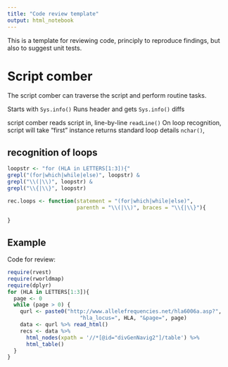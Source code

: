 ```yaml
---
title: "Code review template"
output: html_notebook
---
```


This is a template for reviewing code, principly to reproduce findings, but also to suggest unit tests.

# Script comber

The script comber can traverse the script and perform routine tasks.


Starts with `Sys.info()`
Runs header and gets `Sys.info()` diffs

script comber reads script in, line-by-line
`readLine()`
On loop recognition, script will take "first" instance
returns standard loop details
`nchar()`, 

## recognition of loops

```r
loopstr <- "for (HLA in LETTERS[1:3]){"
grepl("(for|which|while|else)", loopstr) &
grepl("\\(|\\)", loopstr) &
grepl("\\{|\\}", loopstr)

rec.loops <- function(statement = "(for|which|while|else)",
                      parenth = "\\(|\\)", braces = "\\{|\\}"){
  
}

```


## Example

Code for review:

```r
require(rvest)
require(rworldmap)
require(dplyr)
for (HLA in LETTERS[1:3]){
  page <- 0
  while (page > 0) {
    qurl <- paste0("http://www.allelefrequencies.net/hla6006a.asp?", 
		               "hla_locus=", HLA, "&page=", page)
    data <- qurl %>% read_html()
    recs <- data %>%
      html_nodes(xpath = '//*[@id="divGenNavig2"]/table') %>%
      html_table()
  }
}

```




